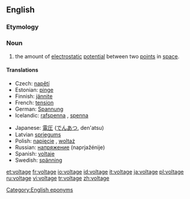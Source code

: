 ==English==
===Etymology===
{{suffix|volt|age}}

===Noun===
{{wikipedia}}
{{en-noun}}

# {{physics}} the amount of [[electrostatic]] [[potential]] between two [[point]]s in [[space]].

====Translations====
{{trans-top|amount of electrostatic potential}}
*Czech: [[napětí]] {{n}}
*Estonian: [[pinge]]
*Finnish: [[jännite]]
*French: [[tension]] {{f}}
*German: [[Spannung]] {{f}}
*Icelandic: [[rafspenna]] {{f}}, [[spenna]] {{f}}
{{trans-mid}}
*Japanese: [[電圧]] ([[でんあつ]], den'atsu)
*Latvian [[spriegums]] {{m}}
*Polish: [[napięcie]] {{n}}, [[woltaż]] {{m}}
*Russian: [[напряжение]] (naprjažénije) {{n}}
*Spanish: [[voltaje]] {{m}}
*Swedish: [[spänning]] {{c}}
{{trans-bottom}}

[[Category:English eponyms]]

[[et:voltage]]
[[fr:voltage]]
[[io:voltage]]
[[id:voltage]]
[[it:voltage]]
[[ja:voltage]]
[[pl:voltage]]
[[ru:voltage]]
[[vi:voltage]]
[[tr:voltage]]
[[zh:voltage]]